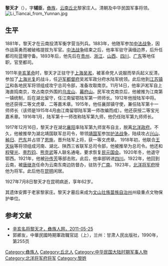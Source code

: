 {{Otheruses|subject=北洋将军|other=中国共产党早期领导人|李渤海}}
{{Infobox Officeholder
|姓名= 黎天才
|圖像=File:黎天才.jpg
|圖像大小=200px
|圖像說明=  
|字    = 字輔臣
|號    = 
|別名    = 
|出生日期 = 
|出生地點 = 
|逝世日期 = 
|逝世地點 = 
|死因    = 
|墓地    = 
|籍貫    = 
|政黨    = 
|parents  = 
|配偶   =
|伴侶    = 
|relatives  =  
|children  =  
|著作    = 
|past    = 
}}
'''黎天才'''（{{bd|1866年|1月31日|1927年|7月8日}}），字'''辅臣'''，[[彝族|彝族]]，[[云南|云南]][[丘北|丘北]]黎家庄人。清朝及中华民国军事将领。
[[File:Li_Tiancai_from_Yunnan.jpg|thumb]]
==生平==
1881年，黎天才在云南投清军衡字营当列兵。1883年，他随军参加[[中法战争|中法战争]]，因作战英勇而被破格提拔为军官。[[中法战争|中法战争]]结束之后，他率军驻守滇缅边界，后升任都司衔蓝翎守备。1893年后，他先后在[[贵州|贵州]]、[[浙江|浙江]]、[[山西|山西]]、[[四川|四川]]、[[广东|广东]]等地任职，官至都司。

1911年[[辛亥革命|辛亥革命]]时，黎天才正驻守于[[上海|上海]][[吴淞|吴淞]]，被革命党人说服而举兵起义反清，参加了[[上海光复|上海光复]]的战斗，任[[沪军都督府|沪军都督府]]吴淞军政分府水陆军统领。此后他到[[江苏|江苏]][[镇江|镇江]]和各地民军将领组成攻宁总司令部，准备攻取南京。11月14日，他率沪淞军自上海直捣南京，攻占南京外围的[[乌龙山|乌龙山]]、[[幕府山|幕府山]]。民军攻克南京后，他被推为江南第一镇统制，后在湖北留守，任江南留鄂陆军第一师师长。1912年他授陆军中将。他还获得二等文虎章、二等嘉禾章。1915年，他任襄郧镇守使，兼任陆军第十一师师长（该师是1915年4月由江南留鄂陆军第一师改编而成）。他还获授二等宝光嘉禾章。1916年1月，陆军第十一师改称陆军第九师，他仍任陆军第九师师长。

1917年12月16日，黎天才在湖北[[襄阳|襄阳]]率陆军第九师宣布自主，脱离[[北洋政府|北洋政府]]。不久，他被推举为湖北靖国联军总司令，带领[[靖国军|靖国军]]参加[[护法战争|护法战争]]，陆续攻占[[兴山|兴山]]、[[秭归|秭归]]、[[巴东|巴东]]并占领了[[恩施|恩施]]，晋升陆军上将，获一等文虎章。 1918年初，他联合[[王天纵|王天纵]]等将领组成河南、湖北、陕西三省联军总司令部，他被推举为总司令。他还和[[程璧光|程璧光]]、[[李烈钧|李烈钧]]、[[熊克武|熊克武]]等人联名通电，要求恢复[[民元国会|民元国会]]。1920年冬，他退守鄂西。1921年，他被[[孙传芳|孙传芳]]等部击败。此后，他率部转进[[四川|四川]]。1922年，他回到云南，被[[唐继尧|唐继尧]]任命为云南东南边防督办，驻防于[[广南|广南]]。1923年，[[北洋将军府|北洋将军府]]授他为将军。此后他在[[昆明|昆明]]闲居。

1927年7月8日黎天才在昆明病逝，享年62岁。

其遗体安葬于老家黎家庄。黎天才墓后来成为[[文山壮族苗族自治州|文山壮族苗族自治州]]州级重点文物保护单位。

==参考文献==
{{reflist}}
*[http://www.yizuren.com/plus/view.php?aid=13187 辛亥名将黎天才，彝族人网，2011-05-25]{{Wayback|url=http://www.yizuren.com/plus/view.php?aid=13187 |date=20111012051518 }}
*郭卿友，中華民國時期軍政職官誌（上），兰州：甘肃人民出版社，1990年，第255页

{{DEFAULTSORT:Li黎}}
[[Category:彝族人|Category:彝族人]]
[[Category:丘北人|Category:丘北人]]
[[Category:中华民国大陆时期军事人物|Category:中华民国大陆时期军事人物]]
[[Category:北洋将军府将军|Category:北洋将军府将军]]
[[Category:黎姓|Category:黎姓]]